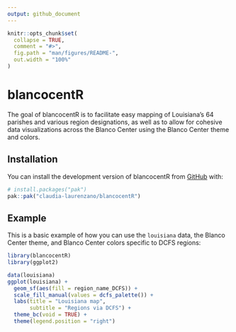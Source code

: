 ```yaml
---
output: github_document
---
```


<!-- README.md is generated from README.Rmd. Please edit that file -->

```r
knitr::opts_chunk$set(
  collapse = TRUE,
  comment = "#>",
  fig.path = "man/figures/README-",
  out.width = "100%"
)
```

# blancocentR

<!-- badges: start -->
<!-- badges: end -->

The goal of blancocentR is to facilitate easy mapping of Louisiana's 64 parishes and various region designations, as well as to allow for cohesive data visualizations across the Blanco Center using the Blanco Center theme and colors. 

## Installation

You can install the development version of blancocentR from [GitHub](https://github.com/) with:

``` r
# install.packages("pak")
pak::pak("claudia-laurenzano/blancocentR")
```

## Example

This is a basic example of how you can use the `louisiana` data, the Blanco Center theme, and Blanco Center colors specific to DCFS regions:

```r
library(blancocentR)
library(ggplot2)

data(louisiana)
ggplot(louisiana) + 
  geom_sf(aes(fill = region_name_DCFS)) + 
  scale_fill_manual(values = dcfs_palette()) + 
  labs(title = "Louisiana map",
       subtitle = "Regions via DCFS") +
  theme_bc(void = TRUE) + 
  theme(legend.position = "right")
```

